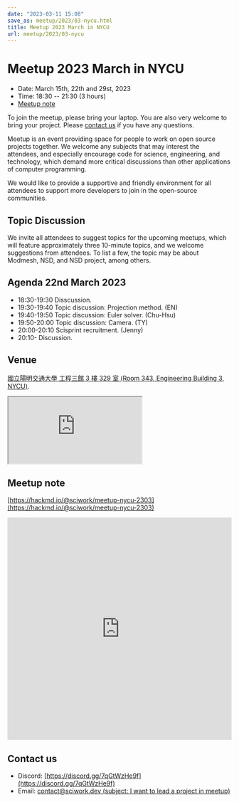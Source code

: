 ```yaml
---
date: "2023-03-11 15:08"
save_as: meetup/2023/03-nycu.html
title: Meetup 2023 March in NYCU
url: meetup/2023/03-nycu
---
```


# Meetup 2023 March in NYCU

- Date: March 15th, 22th and 29st, 2023
- Time: 18:30 \-- 21:30 (3 hours)
- [Meetup note](#meetup-note)

To join the meetup, please bring your laptop. You are also very welcome
to bring your project. Please [contact us](#contact-us) if you have any
questions.

Meetup is an event providing space for people to work on open source
projects together. We welcome any subjects that may interest the
attendees, and especially encourage code for science, engineering, and
technology, which demand more critical discussions than other
applications of computer programming.

We would like to provide a supportive and friendly environment for all
attendees to support more developers to join in the open-source
communities.

## Topic Discussion

We invite all attendees to suggest topics for the upcoming meetups,
which will feature approximately three 10-minute topics, and we welcome
suggestions from attendees. To list a few, the topic may be about
Modmesh, NSD, and NSD project, among others.

## Agenda 22nd March 2023

- 18:30-19:30 Disscussion.
- 19:30-19:40 Topic discussion: Projection method. (EN)
- 19:40-19:50 Topic discussion: Euler solver. (Chu-Hsu)
- 19:50-20:00 Topic discussion: Camera. (TY)
- 20:00-20:10 Scisprint recruitment. (Jenny)
- 20:10- Discussion.

## Venue

[國立陽明交通大學 工程三館 3 樓 329 室 (Room 343, Engineering Building
3, NYCU)](https://goo.gl/maps/TgDYwohB3CBmQgww9).

<div
  style={{
    overflow: "hidden",
    paddingBottom: "56.25%",
    position: "relative",
    height: 0,
  }}
>
  <iframe
    src="https://www.google.com/maps/embed?pb=!1m18!1m12!1m3!1d905.5596639949631!2d120.99673777209487!3d24.787280157478236!2m3!1f0!2f0!3f0!3m2!1i1024!2i768!4f13.1!3m3!1m2!1s0x3468360f96adabd7%3A0xedfd1ba0fa6c6bf7!2z5ZyL56uL6Zm95piO5Lqk6YCa5aSn5a24IOW3peeoi-S4iemkqA!5e0!3m2!1szh-TW!2stw!4v1678519228058!5m2!1szh-TW!2stw"
    style={{
      left: 0,
      top: 0,
      height: "100%",
      width: "100%",
      position: "absolute",
      border: 0,
    }}
    allowfullscreen=""
    loading="lazy"
    referrerpolicy="no-referrer-when-downgrade"
  ></iframe>
</div>

## Meetup note

[https://hackmd.io/@sciwork/meetup-nycu-2303](https://hackmd.io/@sciwork/meetup-nycu-2303)

<iframe
  width="100%"
  height="500"
  src="https://hackmd.io/@sciwork/meetup-nycu-2303"
  frameborder="0"
></iframe>

## Contact us

- Discord: [https://discord.gg/7qGtWzHe9f](https://discord.gg/7qGtWzHe9f)
- Email: [contact@sciwork.dev (subject: I want to lead a project in
  meetup)](mailto:contact@sciwork.dev?subject=[sciwork]%20I%20want%20to%20lead%20a%20project%20in%20scisprint)
